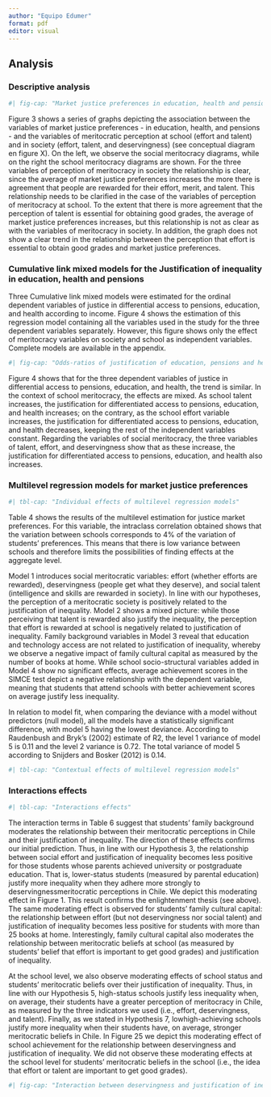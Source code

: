 ```yaml
---
author: "Equipo Edumer"
format: pdf
editor: visual
---
```


## Analysis

### Descriptive analysis

```r
#| fig-cap: "Market justice preferences in education, health and pensions by social and school meritocracy"
```

Figure 3 shows a series of graphs depicting the association between the variables of market justice preferences - in education, health, and pensions - and the variables of meritocratic perception at school (effort and talent) and in society (effort, talent, and deservingness) (see conceptual diagram en figure X). On the left, we observe the social meritocracy diagrams, while on the right the school meritocracy diagrams are shown. For the three variables of perception of meritocracy in society the relationship is clear, since the average of market justice preferences increases the more there is agreement that people are rewarded for their effort, merit, and talent. This relationship needs to be clarified in the case of the variables of perception of meritocracy at school. To the extent that there is more agreement that the perception of talent is essential for obtaining good grades, the average of market justice preferences increases, but this relationship is not as clear as with the variables of meritocracy in society. In addition, the graph does not show a clear trend in the relationship between the perception that effort is essential to obtain good grades and market justice preferences.

### Cumulative link mixed models for the Justification of inequality in education, health and pensions

Three Cumulative link mixed models were estimated for the ordinal dependent variables of justice in differential access to pensions, education, and health according to income. Figure 4 shows the estimation of this regression model containing all the variables used in the study for the three dependent variables separately. However, this figure shows only the effect of meritocracy variables on society and school as independent variables. Complete models are available in the appendix.

```r
#| fig-cap: "Odds-ratios of justification of education, pensions and health by social and school meritocracy"
```

Figure 4 shows that for the three dependent variables of justice in differential access to pensions, education, and health, the trend is similar. In the context of school meritocracy, the effects are mixed. As school talent increases, the justification for differentiated access to pensions, education, and health increases; on the contrary, as the school effort variable increases, the justification for differentiated access to pensions, education, and health decreases, keeping the rest of the independent variables constant. Regarding the variables of social meritocracy, the three variables of talent, effort, and deservingness show that as these increase, the justification for differentiated access to pensions, education, and health also increases.

### Multilevel regression models for market justice preferences

```r
#| tbl-cap: "Individual effects of multilevel regression models"
```

Table 4 shows the results of the multilevel estimation for justice market preferences. For this variable, the intraclass correlation obtained shows that the variation between schools corresponds to 4% of the variation of students’ preferences. This means that there is low variance between schools and therefore limits the possibilities of finding effects at the aggregate level.

Model 1 introduces social meritocratic variables: effort (whether efforts are rewarded), deservingness (people get what they deserve), and social talent (intelligence and skills are rewarded in society). In line with our hypotheses, the perception of a meritocratic society is positively related to the justification of inequality. Model 2 shows a mixed picture: while those perceiving that talent is rewarded also justify the inequality, the perception that effort is rewarded at school is negatively related to justification of inequality. Family background variables in Model 3 reveal that education and technology access are not related to justification of inequality, whereby we observe a negative impact of family cultural capital as measured by the number of books at home. While school socio-structural variables added in Model 4 show no significant effects, average achievement scores in the SIMCE test depict a negative relationship with the dependent variable, meaning that students that attend schools with better achievement scores on average justify less inequality. 

In relation to model fit, when comparing the deviance with a model without predictors (null model), all the models have a statistically significant difference, with model 5 having the lowest deviance. According to Raudenbush and Bryk's (2002) estimate of R2, the level 1 variance of model 5 is 0.11 and the level 2 variance is 0.72. The total variance of model 5 according to Snijders and Bosker (2012) is 0.14.

```r
#| tbl-cap: "Contextual effects of multilevel regression models"
```

### Interactions effects

```r
#| tbl-cap: "Interactions effects"
```

The interaction terms in Table 6 suggest that students’ family background moderates the relationship between their meritocratic perceptions in Chile and their justification of inequality. The direction of these effects confirms our initial prediction. Thus, in line with our Hypothesis 3, the relationship between social effort and justification of inequality becomes less positive for those students whose parents achieved university or postgraduate education. That is, lower-status students (measured by parental education) justify more inequality when they adhere more strongly to deservingnessmeritocratic perceptions in Chile. We depict this moderating effect in Figure 1. This result confirms the enlightenment thesis (see above). The same moderating effect is observed for students’ family cultural capital: the relationship between effort (but not deservingness nor social talent) and justification of inequality becomes less positive for students with more than 25 books at home. Interestingly, family cultural capital also moderates the relationship between meritocratic beliefs at school (as measured by students’ belief that effort is important to get good grades) and justification of inequality.

At the school level, we also observe moderating effects of school status and students’ meritocratic beliefs over their justification of inequality. Thus, in line with our Hypothesis 5, high-status schools justify less inequality when, on average, their students have a greater perception of meritocracy in Chile, as measured by the three indicators we used (i.e., effort, deservingness, and talent). Finally, as we stated in Hypothesis 7, lowhigh-achieving schools justify more inequality when their students have, on average, stronger meritocratic beliefs in Chile. In Figure 25 we depict this moderating effect of school achievement for the relationship between deservingness and justification of inequality. We did not observe these moderating effects at the school level for students’ meritocratic beliefs in the school (i.e., the idea that effort or talent are important to get good grades).

```r
#| fig-cap: "Interaction between deservingness and justification of inequality by school SIMCE achievement"
```
